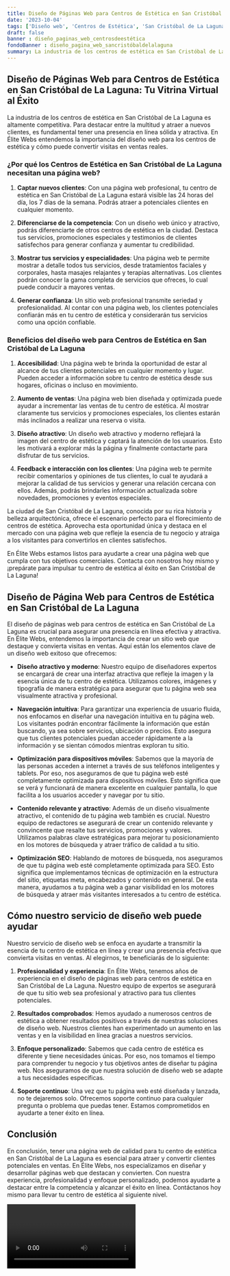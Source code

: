 ```yaml
---
title: Diseño de Páginas Web para Centros de Estética en San Cristóbal de La Laguna
date: '2023-10-04'
tags: ['Diseño web', 'Centros de Estética', 'San Cristóbal de La Laguna']
draft: false
banner : diseño_paginas_web_centrosdeestética
fondoBanner : diseño_pagina_web_sancristóbaldelalaguna
summary: La industria de los centros de estética en San Cristóbal de La Laguna es altamente competitiva. Para destacar entre la multitud y atraer a nuevos clientes, es fundamental tener una presencia en línea sólida y atractiva. En Élite Webs entendemos la importancia del diseño web para los centros de estética y cómo puede convertir visitas en ventas reales.
---
```


## Diseño de Páginas Web para Centros de Estética en San Cristóbal de La Laguna: Tu Vitrina Virtual al Éxito

La industria de los centros de estética en San Cristóbal de La Laguna es altamente competitiva. Para destacar entre la multitud y atraer a nuevos clientes, es fundamental tener una presencia en línea sólida y atractiva. En Élite Webs entendemos la importancia del diseño web para los centros de estética y cómo puede convertir visitas en ventas reales.

### ¿Por qué los Centros de Estética en San Cristóbal de La Laguna necesitan una página web?
1. **Captar nuevos clientes**: Con una página web profesional, tu centro de estética en San Cristóbal de La Laguna estará visible las 24 horas del día, los 7 días de la semana. Podrás atraer a potenciales clientes en cualquier momento.

2. **Diferenciarse de la competencia**: Con un diseño web único y atractivo, podrás diferenciarte de otros centros de estética en la ciudad. Destaca tus servicios, promociones especiales y testimonios de clientes satisfechos para generar confianza y aumentar tu credibilidad.

3. **Mostrar tus servicios y especialidades**: Una página web te permite mostrar a detalle todos tus servicios, desde tratamientos faciales y corporales, hasta masajes relajantes y terapias alternativas. Los clientes podrán conocer la gama completa de servicios que ofreces, lo cual puede conducir a mayores ventas.

4. **Generar confianza**: Un sitio web profesional transmite seriedad y profesionalidad. Al contar con una página web, los clientes potenciales confiarán más en tu centro de estética y considerarán tus servicios como una opción confiable.

### Beneficios del diseño web para Centros de Estética en San Cristóbal de La Laguna
1. **Accesibilidad**: Una página web te brinda la oportunidad de estar al alcance de tus clientes potenciales en cualquier momento y lugar. Pueden acceder a información sobre tu centro de estética desde sus hogares, oficinas o incluso en movimiento.

2. **Aumento de ventas**: Una página web bien diseñada y optimizada puede ayudar a incrementar las ventas de tu centro de estética. Al mostrar claramente tus servicios y promociones especiales, los clientes estarán más inclinados a realizar una reserva o visita.

3. **Diseño atractivo**: Un diseño web atractivo y moderno reflejará la imagen del centro de estética y captará la atención de los usuarios. Esto les motivará a explorar más la página y finalmente contactarte para disfrutar de tus servicios.

4. **Feedback e interacción con los clientes**: Una página web te permite recibir comentarios y opiniones de tus clientes, lo cual te ayudará a mejorar la calidad de tus servicios y generar una relación cercana con ellos. Además, podrás brindarles información actualizada sobre novedades, promociones y eventos especiales.

La ciudad de San Cristóbal de La Laguna, conocida por su rica historia y belleza arquitectónica, ofrece el escenario perfecto para el florecimiento de centros de estética. Aprovecha esta oportunidad única y destaca en el mercado con una página web que refleje la esencia de tu negocio y atraiga a los visitantes para convertirlos en clientes satisfechos.

En Élite Webs estamos listos para ayudarte a crear una página web que cumpla con tus objetivos comerciales. Contacta con nosotros hoy mismo y ¡prepárate para impulsar tu centro de estética al éxito en San Cristóbal de La Laguna!

<GifSeo />

<Cta />

## Diseño de Página Web para Centros de Estética en San Cristóbal de La Laguna

El diseño de páginas web para centros de estética en San Cristóbal de La Laguna es crucial para asegurar una presencia en línea efectiva y atractiva. En Élite Webs, entendemos la importancia de crear un sitio web que destaque y convierta visitas en ventas. Aquí están los elementos clave de un diseño web exitoso que ofrecemos:

- **Diseño atractivo y moderno**: Nuestro equipo de diseñadores expertos se encargará de crear una interfaz atractiva que refleje la imagen y la esencia única de tu centro de estética. Utilizamos colores, imágenes y tipografía de manera estratégica para asegurar que tu página web sea visualmente atractiva y profesional.

- **Navegación intuitiva**: Para garantizar una experiencia de usuario fluida, nos enfocamos en diseñar una navegación intuitiva en tu página web. Los visitantes podrán encontrar fácilmente la información que están buscando, ya sea sobre servicios, ubicación o precios. Esto asegura que tus clientes potenciales puedan acceder rápidamente a la información y se sientan cómodos mientras exploran tu sitio.

- **Optimización para dispositivos móviles**: Sabemos que la mayoría de las personas acceden a internet a través de sus teléfonos inteligentes y tablets. Por eso, nos aseguramos de que tu página web esté completamente optimizada para dispositivos móviles. Esto significa que se verá y funcionará de manera excelente en cualquier pantalla, lo que facilita a los usuarios acceder y navegar por tu sitio.

- **Contenido relevante y atractivo**: Además de un diseño visualmente atractivo, el contenido de tu página web también es crucial. Nuestro equipo de redactores se asegurará de crear un contenido relevante y convincente que resalte tus servicios, promociones y valores. Utilizamos palabras clave estratégicas para mejorar tu posicionamiento en los motores de búsqueda y atraer tráfico de calidad a tu sitio.

- **Optimización SEO**: Hablando de motores de búsqueda, nos aseguramos de que tu página web esté completamente optimizada para SEO. Esto significa que implementamos técnicas de optimización en la estructura del sitio, etiquetas meta, encabezados y contenido en general. De esta manera, ayudamos a tu página web a ganar visibilidad en los motores de búsqueda y atraer más visitantes interesados a tu centro de estética.

## Cómo nuestro servicio de diseño web puede ayudar

Nuestro servicio de diseño web se enfoca en ayudarte a transmitir la esencia de tu centro de estética en línea y crear una presencia efectiva que convierta visitas en ventas. Al elegirnos, te beneficiarás de lo siguiente:

1. **Profesionalidad y experiencia**: En Élite Webs, tenemos años de experiencia en el diseño de páginas web para centros de estética en San Cristóbal de La Laguna. Nuestro equipo de expertos se asegurará de que tu sitio web sea profesional y atractivo para tus clientes potenciales.

2. **Resultados comprobados**: Hemos ayudado a numerosos centros de estética a obtener resultados positivos a través de nuestras soluciones de diseño web. Nuestros clientes han experimentado un aumento en las ventas y en la visibilidad en línea gracias a nuestros servicios.

3. **Enfoque personalizado**: Sabemos que cada centro de estética es diferente y tiene necesidades únicas. Por eso, nos tomamos el tiempo para comprender tu negocio y tus objetivos antes de diseñar tu página web. Nos aseguramos de que nuestra solución de diseño web se adapte a tus necesidades específicas.

4. **Soporte continuo**: Una vez que tu página web esté diseñada y lanzada, no te dejaremos solo. Ofrecemos soporte continuo para cualquier pregunta o problema que puedas tener. Estamos comprometidos en ayudarte a tener éxito en línea.

## Conclusión

En conclusión, tener una página web de calidad para tu centro de estética en San Cristóbal de La Laguna es esencial para atraer y convertir clientes potenciales en ventas. En Élite Webs, nos especializamos en diseñar y desarrollar páginas web que destacan y convierten. Con nuestra experiencia, profesionalidad y enfoque personalizado, podemos ayudarte a destacar entre la competencia y alcanzar el éxito en línea. Contáctanos hoy mismo para llevar tu centro de estética al siguiente nivel.

<Video />

<CtaBot job='Centros de Estética' city='San Cristóbal de La Laguna'/>

<Gmaps query='San Cristóbal de La Laguna+españa+maps' />